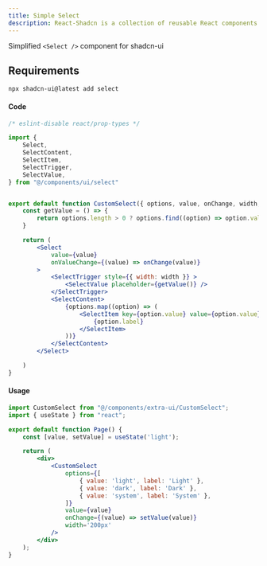 ```yaml
---
title: Simple Select
description: React-Shadcn is a collection of reusable React components that can be used in your project.
---
```


Simplified `<Select />` component for shadcn-ui
<br/>

<Page client:only="react" />

## Requirements

```
npx shadcn-ui@latest add select
```

#### Code

```jsx
/* eslint-disable react/prop-types */

import {
    Select,
    SelectContent,
    SelectItem,
    SelectTrigger,
    SelectValue,
} from "@/components/ui/select"


export default function CustomSelect({ options, value, onChange, width, placeholder = "Select" }) {
    const getValue = () => {
        return options.length > 0 ? options.find((option) => option.value === value)?.label : placeholder
    }

    return (
        <Select
            value={value}
            onValueChange={(value) => onChange(value)}
        >
            <SelectTrigger style={{ width: width }} >
                <SelectValue placeholder={getValue()} />
            </SelectTrigger>
            <SelectContent>
                {options.map((option) => (
                    <SelectItem key={option.value} value={option.value}>
                        {option.label}
                    </SelectItem>
                ))}
            </SelectContent>
        </Select>

    )
}
```

#### Usage

```jsx
import CustomSelect from "@/components/extra-ui/CustomSelect";
import { useState } from "react";

export default function Page() {
    const [value, setValue] = useState('light');

    return (
        <div>
            <CustomSelect
                options={[
                    { value: 'light', label: 'Light' },
                    { value: 'dark', label: 'Dark' },
                    { value: 'system', label: 'System' },
                ]}
                value={value}
                onChange={(value) => setValue(value)}
                width='200px'
            />
        </div>
    );
}
```
